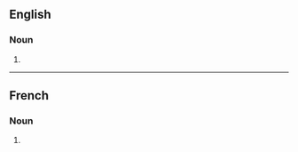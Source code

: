 ==English==

===Noun===
{{head|en|noun form}}

# {{plural of|en|adjudication}}

----

==French==

===Noun===
{{head|fr|noun form|g=f}}

# {{plural of|fr|adjudication}}